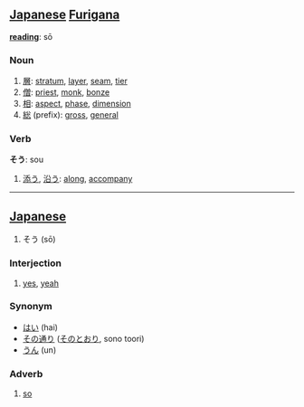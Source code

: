 == [[Japanese]] [[Furigana]] ==                             

'''[[reading]]''': sō
===Noun===
# [[層]]: [[stratum]], [[layer]], [[seam]], [[tier]]
# [[僧]]: [[priest]], [[monk]], [[bonze]]
# [[相]]: [[aspect]], [[phase]], [[dimension]]
# [[総]] (prefix): [[gross]], [[general]]

===Verb===
'''そう''': sou

# [[添う]], [[沿う]]: [[along]], [[accompany]]

----

== [[Japanese]] ==                                          

# そう (sō)

===Interjection===
# [[yes]], [[yeah]]

===Synonym===
* [[はい]] (hai)
* [[その通り]] ([[そのとおり]], sono toori)
* [[うん]] (un)

===Adverb===
#[[so]]